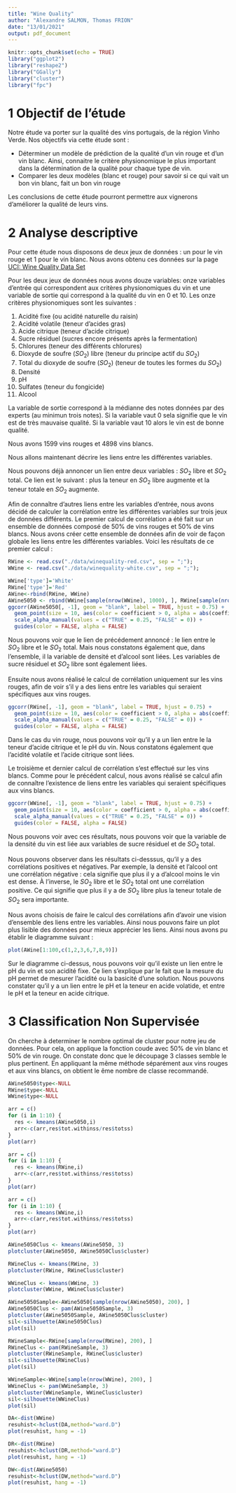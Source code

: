 ```yaml
---
title: "Wine Quality"
author: "Alexandre SALMON, Thomas FRION"
date: "13/01/2021"
output: pdf_document
---
```


```r
knitr::opts_chunk$set(echo = TRUE)
library("ggplot2")
library("reshape2")
library("GGally")
library("cluster")
library("fpc")

```

# 1 Objectif de l'étude

Notre étude va porter sur la qualité des vins portugais, de la région Vinho Verde. Nos objectifs via cette étude sont : 

* Déterminer un modèle de prédiction de la qualité d'un vin rouge et d'un vin blanc. Ainsi, connaitre le critère physionomique le plus important dans la détermination de la qualité pour chaque type de vin.
* Comparer les deux modèles (blanc et rouge) pour savoir si ce qui vait un bon vin blanc, fait un bon vin rouge

Les conclusions de cette étude pourront permettre aux vignerons d'améliorer la qualité de leurs vins.

# 2 Analyse descriptive

Pour cette étude nous disposons de deux jeux de données : un pour le vin rouge et 1 pour le vin blanc. Nous avons obtenu ces données sur la page [UCI: Wine Quality Data Set](https://archive.ics.uci.edu/ml/datasets/Wine+Quality) 

Pour les deux jeux de données nous avons douze variables: onze variables d'entrée qui correspondent aux critères physionomiques du vin et une variable de sortie qui correspond à la qualité du vin en 0 et 10.
Les onze critères physionomiques sont les suivantes : 

1. Acidité fixe (ou acidité naturelle du raisin)
2. Acidité volatile (teneur d'acides gras)
3. Acide citrique (teneur d'acide citrique)
4. Sucre résiduel (sucres encore présents après la fermentation)
5. Chlorures (teneur des différents chlorures)
6. Dioxyde de soufre ($SO_2$) libre (teneur du principe actif du $SO_2$)
7. Total du dioxyde de soufre ($SO_2$) (teneur de toutes les formes du $SO_2$)
8. Densité
9. pH
10. Sulfates (teneur du fongicide)
11. Alcool

La variable de sortie correspond à la médianne des notes données par des experts (au minimun trois notes). Si la variable vaut 0 sela signifie que le vin est de très mauvaise qualité. Si la variable vaut 10 alors le vin est de bonne qualité.

Nous avons 1599 vins rouges et 4898 vins blancs.

Nous allons maintenant décrire les liens entre les différentes variables.

Nous pouvons déjà annoncer un lien entre deux variables : $SO_2$ libre et $SO_2$ total. Ce lien est le suivant : plus la teneur en $SO_2$ libre augmente et la teneur totale en $SO_2$ augmente.

Afin de connaître d'autres liens entre les variables d'entrée, nous avons décidé de calculer la corrélation entre les différentes variables sur trois jeux de données différents.
Le premier calcul de corrélation a été fait sur un ensemble de données composé de 50% de vins rouges et 50% de vins blancs. Nous avons créer cette ensemble de données afin de voir de façon globale les liens entre les différentes variables. Voici les résultats de ce premier calcul : 

```r
RWine <- read.csv("./data/winequality-red.csv", sep = ";"); 
WWine <- read.csv("./data/winequality-white.csv", sep = ";");

WWine['type']='White'
RWine['type']='Red'
AWine<-rbind(RWine, WWine)
AWine5050 <- rbind(WWine[sample(nrow(WWine), 1000), ], RWine[sample(nrow(RWine), 1000), ])
ggcorr(AWine5050[, -1], geom = "blank", label = TRUE, hjust = 0.75) +
  geom_point(size = 10, aes(color = coefficient > 0, alpha = abs(coefficient) > 0.5)) +
  scale_alpha_manual(values = c("TRUE" = 0.25, "FALSE" = 0)) +
  guides(color = FALSE, alpha = FALSE)

```

Nous pouvons voir que le lien de précédement annoncé : le lien entre le $SO_2$ libre et le $SO_2$ total. Mais nous constatons également que, dans l'ensemble, il la variable de densité et d'alcool sont liées. Les variables de sucre résiduel et $SO_2$ libre sont également liées. 

Ensuite nous avons réalisé le calcul de corrélation uniquement sur les vins rouges, afin de voir s'il y a des liens entre les variables qui seraient spécifiques aux vins rouges.

```r
ggcorr(RWine[, -1], geom = "blank", label = TRUE, hjust = 0.75) +
  geom_point(size = 10, aes(color = coefficient > 0, alpha = abs(coefficient) > 0.5)) +
  scale_alpha_manual(values = c("TRUE" = 0.25, "FALSE" = 0)) +
  guides(color = FALSE, alpha = FALSE)

```

Dans le cas du vin rouge, nous pouvons voir qu'il y a un lien entre le la teneur d'acide citrique et le pH du vin. Nous constatons également que l'acidité volatile et l'acide citrique sont liées.

Le troisième et dernier calcul de corrélation s'est effectué sur les vins blancs. Comme pour le précédent calcul, nous avons réalisé se calcul afin de connaître l'existence de liens entre les variables qui seraient spécifiques aux vins blancs.

```r
ggcorr(WWine[, -1], geom = "blank", label = TRUE, hjust = 0.75) +
  geom_point(size = 10, aes(color = coefficient > 0, alpha = abs(coefficient) > 0.5)) +
  scale_alpha_manual(values = c("TRUE" = 0.25, "FALSE" = 0)) +
  guides(color = FALSE, alpha = FALSE)
```

Nous pouvons voir avec ces résultats, nous pouvons voir que la variable de la densité du vin est liée aux variables de sucre résiduel et de $SO_2$ total. 

Nous pouvons observer dans les résultats ci-desssus, qu'il y a des corrélations positives et négatives. Par exemple, la densité et l'alcool ont une corrélation négative : cela signifie que plus il y a d'alcool moins le vin est dense. À l'inverse, le $SO_2$ libre et le $SO_2$ total ont une corrélation positive. Ce qui signifie que plus il y a de $SO_2$ libre plus la teneur totale de $SO_2$ sera importante.

Nous avons choisis de faire le calcul des corrélations afin d'avoir une vision d'ensemble des liens entre les variables. Ainsi nous pouvons faire un plot plus lisible des données pour mieux apprécier les liens.
Ainsi nous avons pu établir le diagramme suivant :

```r
plot(AWine[1:100,c(1,2,3,6,7,8,9)])
```

Sur le diagramme ci-dessus, nous pouvons voir qu'il existe un lien entre le pH du vin et son acidité fixe. Ce lien s'explique par le fait que la mesure du pH permet de mesurer l'acidité ou la basicité d'une solution. 
Nous pouvons constater qu'il y a un lien entre le pH et la teneur en acide volatide, et entre le pH et la teneur en acide citrique. 

# 3 Classification Non Supervisée

On cherche à determiner le nombre optimal de cluster pour notre jeu de données. Pour cela, on applique la fonction coude avec 50% de vin blanc et 50% de vin rouge. On constate donc que le découpage 3 classes semble le plus pertinent. En appliquant la même méthode séparément aux vins rouges et aux vins blancs, on obtient le ême nombre de classe recommandé.
```r
AWine5050$type<-NULL
RWine$type<-NULL
WWine$type<-NULL

arr = c()
for (i in 1:10) {
  res <- kmeans(AWine5050,i)
  arr<-c(arr,res$tot.withinss/res$totss)
}
plot(arr)

arr = c()
for (i in 1:10) {
  res <- kmeans(RWine,i)
  arr<-c(arr,res$tot.withinss/res$totss)
}
plot(arr)

arr = c()
for (i in 1:10) {
  res <- kmeans(WWine,i)
  arr<-c(arr,res$tot.withinss/res$totss)
}
plot(arr)
```
```r

AWine5050Clus <- kmeans(AWine5050, 3)
plotcluster(AWine5050, AWine5050Clus$cluster)

RWineClus <- kmeans(RWine, 3)
plotcluster(RWine, RWineClus$cluster)

WWineClus <- kmeans(WWine, 3)
plotcluster(WWine, WWineClus$cluster)

```


```r
AWine5050Sample<-AWine5050[sample(nrow(AWine5050), 200), ]
AWine5050Clus <- pam(AWine5050Sample, 3)
plotcluster(AWine5050Sample, AWine5050Clus$cluster)
sil<-silhouette(AWine5050Clus)
plot(sil)

RWineSample<-RWine[sample(nrow(RWine), 200), ]
RWineClus <- pam(RWineSample, 3)
plotcluster(RWineSample, RWineClus$cluster)
sil<-silhouette(RWineClus)
plot(sil)

WWineSample<-WWine[sample(nrow(WWine), 200), ]
WWineClus <- pam(WWineSample, 3)
plotcluster(WWineSample, WWineClus$cluster)
sil<-silhouette(WWineClus)
plot(sil)

```

```r
DA<-dist(WWine)
resuhist<-hclust(DA,method="ward.D")
plot(resuhist, hang = -1)

DR<-dist(RWine)
resuhist<-hclust(DR,method="ward.D")
plot(resuhist, hang = -1)

DW<-dist(AWine5050)
resuhist<-hclust(DW,method="ward.D")
plot(resuhist, hang = -1)
```
